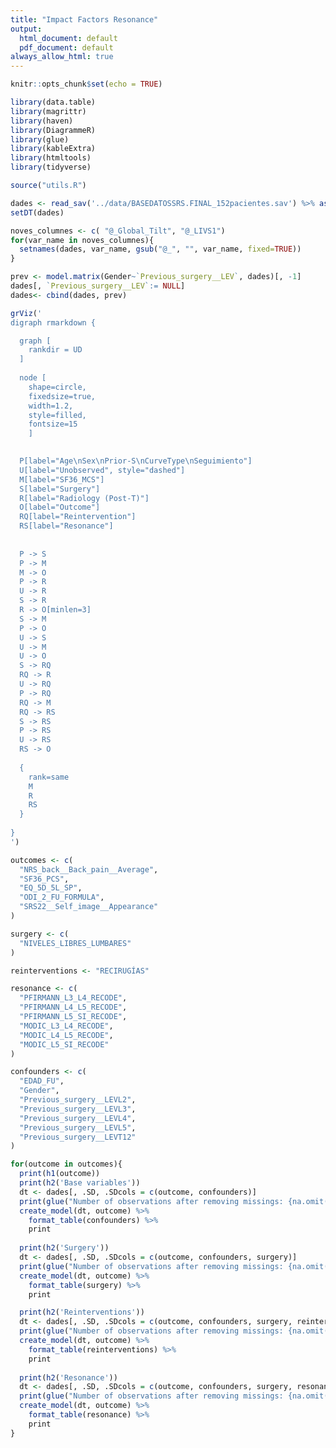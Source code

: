 ```yaml
---
title: "Impact Factors Resonance"
output:
  html_document: default
  pdf_document: default
always_allow_html: true
---
```


```r
knitr::opts_chunk$set(echo = TRUE)
```

```r
library(data.table)
library(magrittr)
library(haven)
library(DiagrammeR)
library(glue)
library(kableExtra)
library(htmltools)
library(tidyverse)

source("utils.R")

dades <- read_sav('../data/BASEDATOSSRS.FINAL_152pacientes.sav') %>% as.data.frame()
setDT(dades)

noves_columnes <- c( "@_Global_Tilt", "@_LIVS1")
for(var_name in noves_columnes){
  setnames(dades, var_name, gsub("@_", "", var_name, fixed=TRUE))
}

```

```r
prev <- model.matrix(Gender~`Previous_surgery__LEV`, dades)[, -1]
dades[, `Previous_surgery__LEV`:= NULL]
dades<- cbind(dades, prev)
```

```r
grViz('
digraph rmarkdown {

  graph [
    rankdir = UD
  ]
  
  node [
    shape=circle,
    fixedsize=true,
    width=1.2,
    style=filled,
    fontsize=15
    ]

 
  P[label="Age\nSex\nPrior-S\nCurveType\nSeguimiento"]
  U[label="Unobserved", style="dashed"]
  M[label="SF36_MCS"]
  S[label="Surgery"]
  R[label="Radiology (Post-T)"]
  O[label="Outcome"]
  RQ[label="Reintervention"]
  RS[label="Resonance"]
  
  
  P -> S
  P -> M
  M -> O
  P -> R
  U -> R
  S -> R
  R -> O[minlen=3]
  S -> M
  P -> O
  U -> S
  U -> M
  U -> O
  S -> RQ
  RQ -> R
  U -> RQ
  P -> RQ
  RQ -> M
  RQ -> RS
  S -> RS
  P -> RS
  U -> RS
  RS -> O
  
  {
    rank=same
    M
    R
    RS
  }
  
}                  
')
```

```r
outcomes <- c(
  "NRS_back__Back_pain__Average",
  "SF36_PCS",
  "EQ_5D_5L_SP",
  "ODI_2_FU_FORMULA",
  "SRS22__Self_image__Appearance"
)

surgery <- c(
  "NIVELES_LIBRES_LUMBARES"
)

reinterventions <- "RECIRUGÍAS"

resonance <- c(
  "PFIRMANN_L3_L4_RECODE",
  "PFIRMANN_L4_L5_RECODE",
  "PFIRMANN_L5_SI_RECODE",
  "MODIC_L3_L4_RECODE",
  "MODIC_L4_L5_RECODE",
  "MODIC_L5_SI_RECODE"
)

confounders <- c(
  "EDAD_FU",
  "Gender",
  "Previous_surgery__LEVL2",
  "Previous_surgery__LEVL3",
  "Previous_surgery__LEVL4",
  "Previous_surgery__LEVL5",
  "Previous_surgery__LEVT12"
)
```



```r

for(outcome in outcomes){
  print(h1(outcome))
  print(h2('Base variables'))
  dt <- dades[, .SD, .SDcols = c(outcome, confounders)]
  print(glue("Number of observations after removing missings: {na.omit(dt)[, .N]}"))
  create_model(dt, outcome) %>% 
    format_table(confounders) %>% 
    print
  
  print(h2('Surgery'))
  dt <- dades[, .SD, .SDcols = c(outcome, confounders, surgery)]
  print(glue("Number of observations after removing missings: {na.omit(dt)[, .N]}"))
  create_model(dt, outcome) %>% 
    format_table(surgery) %>% 
    print

  print(h2('Reinterventions'))
  dt <- dades[, .SD, .SDcols = c(outcome, confounders, surgery, reinterventions)]
  print(glue("Number of observations after removing missings: {na.omit(dt)[, .N]}"))
  create_model(dt, outcome) %>% 
    format_table(reinterventions) %>% 
    print
  
  print(h2('Resonance'))
  dt <- dades[, .SD, .SDcols = c(outcome, confounders, surgery, resonance)]
  print(glue("Number of observations after removing missings: {na.omit(dt)[, .N]}"))
  create_model(dt, outcome) %>% 
    format_table(resonance) %>% 
    print
}
```

